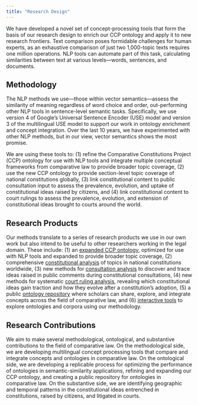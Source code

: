 ```yaml
---
title: "Research Design"
---
```


We have developed a novel set of concept-processing tools that form the basis of our research design to enrich our CCP ontology and apply it to new research frontiers. Text comparison poses formidable challenges for human experts, as an exhaustive comparison of just two 1,000-topic texts requires one million operations. NLP tools can automate part of this task, calculating similarities between text at various levels—words, sentences, and documents.

## Methodology

The NLP methods we use—those within vector semantics—assess the similarity of meaning regardless of word choice and order, out-performing other NLP tools in sentence-level semantic tasks. Specifically, we use version 4 of Google’s Universal Sentence Encoder (USE) model and version 3 of the multilingual USE model to support our work in ontology enrichment and concept integration. Over the last 10 years, we have experimented with other NLP methods, but in our view, vector semantics shows the most promise.

We are using these tools to: (1) refine the Comparative Constitutions Project (CCP) ontology for use with NLP tools and integrate multiple conceptual frameworks from comparative law to provide broader topic coverage, (2) use the new CCP ontology to provide section-level topic coverage of national constitutions globally, (3) link constitutional content to public consultation input to assess the prevalence, evolution, and uptake of constitutional ideas raised by citizens, and (4) link constitutional content to court rulings to assess the prevalence, evolution, and extension of constitutional ideas brought to courts around the world.

## Research Products

Our methods translate to a series of research products we use in our own work but also intend to be useful to other researchers working in the legal domain. These include: (1) an [expanded CCP ontology](https://conceptintegration.github.io/ontology_enrichment.html), optimized for use with NLP tools and expanded to provide broader topic coverage, (2) comprehensive [constitutional analysis](https://conceptintegration.github.io/constitutional_analysis.html) of topics in national constitutions worldwide, (3) new methods for [consultation analysis](https://conceptintegration.github.io/consultation_analysis.html) to discover and trace ideas raised in public comments during constitutional consultations, (4) new methods for systematic [court ruling analysis](https://conceptintegration.github.io/court_analysis.html), revealing which constitutional ideas gain traction and how they evolve after a constitution’s adoption, (5) a public [ontology repository](https://conceptintegration.github.io/ontology_repository.html) where scholars can share, explore, and integrate concepts across the field of comparative law, and (6) [interactive tools](https://conceptintegration.github.io/ontology_enrichment.html) to explore ontologies and corpora using our methodology.

## Research Contributions

We aim to make several methodological, ontological, and substantive contributions to the field of comparative law. On the methodological side, we are developing multilingual concept processing tools that compare and integrate concepts and ontologies in comparative law. On the ontological side, we are developing a replicable process for optimizing the performance of ontologies in semantic-similarity applications, refining and expanding our CCP ontology, and creating a public repository for ontologies in comparative law. On the substantive side, we are identifying geographic and temporal patterns in the constitutional ideas entrenched in constitutions, raised by citizens, and litigated in courts.
